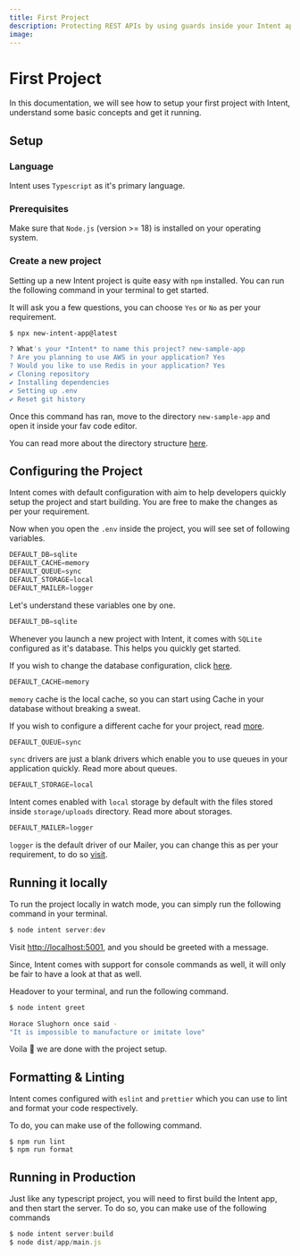 ```yaml
---
title: First Project
description: Protecting REST APIs by using guards inside your Intent application
image:
---
```


# First Project

In this documentation, we will see how to setup your first project with Intent, understand some basic concepts and get it running.

## Setup

### Language
Intent uses `Typescript` as it's primary language.

### Prerequisites
Make sure that `Node.js` (version >= 18) is installed on your operating system.

### Create a new project
Setting up a new Intent project is quite easy with `npm` installed. You can run the following command in your terminal to get started.

It will ask you a few questions, you can choose `Yes` or `No` as per your requirement.
```bash live=true
$ npx new-intent-app@latest

? What's your *Intent* to name this project? new-sample-app
? Are you planning to use AWS in your application? Yes
? Would you like to use Redis in your application? Yes
✔ Cloning repository
✔ Installing dependencies
✔ Setting up .env
✔ Reset git history
```

Once this command has ran, move to the directory `new-sample-app` and open it inside your fav code editor.

You can read more about the directory structure [here](https://tryintent.com/docs/directory-structure).

## Configuring the Project

<Callout type="info">
Intent comes with default configuration with aim to help developers quickly setup the project and start building.
You are free to make the changes as per your requirement.
</Callout>

Now when you open the `.env` inside the project, you will see set of following variables.

```ts
DEFAULT_DB=sqlite
DEFAULT_CACHE=memory
DEFAULT_QUEUE=sync
DEFAULT_STORAGE=local
DEFAULT_MAILER=logger
```

Let's understand these variables one by one.

```ts
DEFAULT_DB=sqlite
```
Whenever you launch a new project with Intent, it comes with `SQLite` configured as it's database. This helps you quickly get started.

If you wish to change the database configuration, click [here](https://tryintent.com/docs/db-getting-started).

```ts
DEFAULT_CACHE=memory
```

`memory` cache is the local cache, so you can start using Cache in your database without breaking a sweat.

If you wish to configure a different cache for your project, read [more](https://tryintent.com/docs/cache).

```ts
DEFAULT_QUEUE=sync
```
`sync` drivers are just a blank drivers which enable you to use queues in your application quickly. Read more about queues.

```ts
DEFAULT_STORAGE=local
```
Intent comes enabled with `local` storage by default with the files stored inside `storage/uploads` directory. Read more about storages.

```ts
DEFAULT_MAILER=logger
```
`logger` is the default driver of our Mailer, you can change this as per your requirement, to do so [visit](https://tryintent.com/docs/mailers).

## Running it locally
To run the project locally in watch mode, you can simply run the following command in your terminal.

```ts
$ node intent server:dev
```

Visit [http://localhost:5001](http://localhost:5001), and you should be greeted with a message.

Since, Intent comes with support for console commands as well, it will only be fair to have a look at that as well.

Headover to your terminal, and run the following command.

```bash
$ node intent greet

Horace Slughorn once said -
"It is impossible to manufacture or imitate love"
```
Voila 🎉 we are done with the project setup.

## Formatting & Linting

Intent comes configured with `eslint` and `prettier` which you can use to lint and format your code respectively.

To do, you can make use of the following command.

```
$ npm run lint
$ npm run format
```

## Running in Production
Just like any typescript project, you will need to first build the Intent app, and then start the server.
To do so, you can make use of the following commands

```ts
$ node intent server:build
$ node dist/app/main.js
```